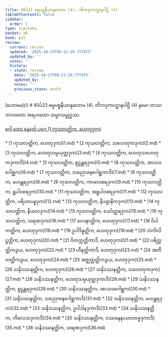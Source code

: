 ```yaml
---
title: 40ပ်22 ဓမ္မပစ္စနီယာနုလောမ (4), တိကဒုကပဋ္ဌာနပါဠိ (4)
tableOfContents: false
sidebar:
  order: 1
type: tipitaka
basket: ab
book: p22
review:
  current: review
  updated: '2025-10-23T09:21:29.777475'
  updated_by: ''
  notes: ''
  history:
  - state: review
    date: '2025-10-23T09:21:29.777475'
    updated_by: ''
    notes: ''
    previous_state: draft
---
```



<ReviewStatus review={frontmatter.review} showDetails={true} />

<HypothesisAnnotation frontmatter={frontmatter} />

<Paragraph type="center" book="p22">
[ဟောမေ](/)
</Paragraph>

<Paragraph type="center" book="p22">
# 40ပ်22 ဓမ္မပစ္စနီယာနုလောမ (4), တိကဒုကပဋ္ဌာနပါဠိ (4)
</Paragraph>

<Paragraph number="1" book="p22">
နမော တဿ ဘဂဝတော အရဟတော သမ္မာသမ္ဗုဒ္ဓဿ.

[ဂေါ တော နေxတ် ပဂေ (1 ကုသလတ္တိက, ဟေတုဒုက)](1.md)



</Paragraph>

<TableOfContents book="p22" section="40">
* [1 ကုသလတ္တိက, ဟေတုဒုက](1.md)
* [2 ကုသလတ္တိက, သဟေတုကဒုက](2.md)
* [3 ကုသလတ္တိက, ဟေတုသမ္ပယုတ္တဒုက](3.md)
* [4 ကုသလတ္တိက, ဟေတုသဟေတုကဒုကာဒိ](4.md)
* [5 ကုသလတ္တိက, စူဠန္တရဒုက](5.md)
* [6 ကုသလတ္တိက, အာသဝဂေါစ္ဆက](6.md)
* [7 ကုသလတ္တိက, သညောဇနဂေါစ္ဆကာဒိ](7.md)
* [8 ကုသလတ္တိက, မဟန္တရဒုက](8.md)
* [9 ကုသလတ္တိက, ကာမာဝစရဒုက](9.md)
* [10 ကုသလတ္တိက, ရူပါဝစရဒုက](10.md)
* [11 ကုသလတ္တိက, အရူပါဝစရဒုက](11.md)
* [12 ကုသလတ္တိက, ပရိယာပန္နဒုက](12.md)
* [13 ကုသလတ္တိက, နိယျာနိကဒုက](13.md)
* [14 ကုသလတ္တိက, နိယတဒုက](14.md)
* [15 ကုသလတ္တိက, သော်တ္တရဒုက](15.md)
* [16 ကုသလတ္တိက, သရဏဒုက](16.md)
* [17 ဝေဒနာတ္တိက, ဟေတုဒုက](17.md)
* [18 ဝိပါကတ္တိက, ဟေတုဒုက](18.md)
* [19 ဥပါဒိန္နတ္တိက, ဟေတုဒုက](19.md)
* [20 သံကိလိဋ္ဌတ္တိက, ဟေတုဒုက](20.md)
* [21 ဝိတက္ကတ္တိကာဒိ, ဟေတုဒုက](21.md)
* [22 ပရိတ္တတ္တိကဒွယ, ဟေတုဒုက](22.md)
* [23 ဟီနတ္တိကာဒိ, ဟေတုဒုက](23.md)
* [24 အတီတတ္တိကဒွယ, ဟေတုဒုက](24.md)
* [25 အဇ္ဈတ္တတ္တိကဒွယ, ဟေတုဒုက](25.md)
* [26 သနိဒဿနတ္တိက, ဟေတုဒုက](26.md)
* [27 သနိဒဿနတ္တိက, သဟေတုကဒုက](27.md)
* [28 သနိဒဿနတ္တိက, ဟေတုသမ္ပယုတ္တဒုကာဒိ](28.md)
* [29 သနိဒဿနတ္တိက, စူဠန္တရဒုက](29.md)
* [30 သနိဒဿနတ္တိက, အာသဝဂေါစ္ဆက](30.md)
* [31 သနိဒဿနတ္တိက, သညောဇနဂေါစ္ဆကာဒိ](31.md)
* [32 သနိဒဿနတ္တိက, မဟန္တရဒုက](32.md)
* [33 သနိဒဿနတ္တိက, ဥပါဒါနဒုကာဒိ](33.md)
* [34 သနိဒဿနတ္တိက, ကိလေသဒုကာဒိ](34.md)
* [35 သနိဒဿနတ္တိက, ဒဿနေနပဟာတဗ္ဗဒုကာဒိ](35.md)
* [36 သနိဒဿနတ္တိက, သရဏဒုက](36.md)
</TableOfContents>